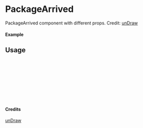 
<Meta of={PackageArrived} title="unDraw/PackageArrived" />

# PackageArrived

PackageArrived component with different props.
Credit: [unDraw](https://undraw.co/illustrations)

#### Example

<Canvas of={PackageArrived.Primary} />

## Usage

```ts
import { PackageArrived } from "yadl-ui";

const Example = () => {
  return (
      <PackageArrived />
  );
};

export default Example;
```

#### Credits
[unDraw](https://undraw.co/illustrations)
